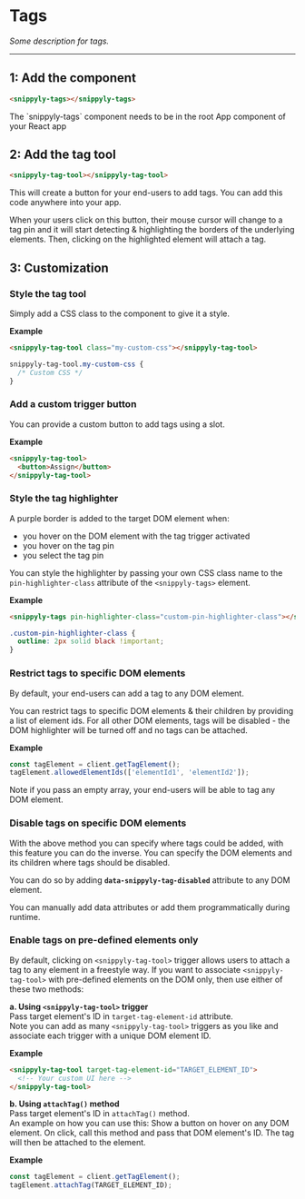 
# Tags

_Some description for tags._

---

## 1: Add the component

```html copy
<snippyly-tags></snippyly-tags>
```

<Callout type="warning">
  The `snippyly-tags` component needs to be in the root App component of your React app
</Callout>

## 2: Add the tag tool

```html copy
<snippyly-tag-tool></snippyly-tag-tool>
```

This will create a button for your end-users to add tags. You can add this code anywhere into your app.

When your users click on this button, their mouse cursor will change to a tag pin and it will start detecting & highlighting the borders of the underlying elements. Then, clicking on the highlighted element will attach a tag.

## 3: Customization

### Style the tag tool

Simply add a CSS class to the component to give it a style.

**Example**

```html copy
<snippyly-tag-tool class="my-custom-css"></snippyly-tag-tool>
```

```css copy
snippyly-tag-tool.my-custom-css {
  /* Custom CSS */
}
```

### Add a custom trigger button

You can provide a custom button to add tags using a slot.

**Example**

```html copy
<snippyly-tag-tool>
  <button>Assign</button>
</snippyly-tag-tool>
```

### Style the tag highlighter

A purple border is added to the target DOM element when:

- you hover on the DOM element with the tag trigger activated
- you hover on the tag pin
- you select the tag pin

You can style the highlighter by passing your own CSS class name to the `pin-highlighter-class` attribute of the `<snippyly-tags>` element.

**Example**

```html copy
<snippyly-tags pin-highlighter-class="custom-pin-highlighter-class"></snippyly-tags>
```

```css copy
.custom-pin-highlighter-class {
  outline: 2px solid black !important;
}
```

### Restrict tags to specific DOM elements

By default, your end-users can add a tag to any DOM element. 

You can restrict tags to specific DOM elements & their children by providing a list of element ids. For all other DOM elements, tags will be disabled - the DOM highlighter will be turned off and no tags can be attached.

**Example**

```js copy
const tagElement = client.getTagElement();
tagElement.allowedElementIds(['elementId1', 'elementId2']);
```

<Callout type="warning">Note if you pass an empty array, your end-users will be able to tag any DOM element.</Callout>

### Disable tags on specific DOM elements

With the above method you can specify where tags could be added, with this feature you can do the inverse. You can specify the DOM elements and its children where tags should be disabled.

You can do so by adding **`data-snippyly-tag-disabled`** attribute to any DOM element.

<Callout type="info">You can manually add data attributes or add them programmatically during runtime.</Callout>

### Enable tags on pre-defined elements only

By default, clicking on `<snippyly-tag-tool>` trigger allows users to attach a tag to any element in a freestyle way. If you want to associate `<snippyly-tag-tool>` with pre-defined elements on the DOM only, then use either of these two methods:

**a. Using `<snippyly-tag-tool>` trigger**  
Pass target element's ID in `target-tag-element-id` attribute.  
Note you can add as many `<snippyly-tag-tool>` triggers as you like and associate each trigger with a unique DOM element ID.

**Example**

```html copy
<snippyly-tag-tool target-tag-element-id="TARGET_ELEMENT_ID">
  <!-- Your custom UI here -->
</snippyly-tag-tool>
```

**b. Using `attachTag()` method**  
Pass target element's ID in `attachTag()` method.  
An example on how you can use this: Show a button on hover on any DOM element. On click, call this method and pass that DOM element's ID. The tag will then be attached to the element.

**Example**

```js copy
const tagElement = client.getTagElement();
tagElement.attachTag(TARGET_ELEMENT_ID);
```



